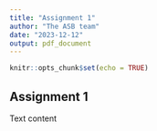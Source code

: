 ```yaml
---
title: "Assignment 1"
author: "The ASB team"
date: "2023-12-12"
output: pdf_document
---
```


```r
knitr::opts_chunk$set(echo = TRUE)
```

## Assignment 1

Text content 
